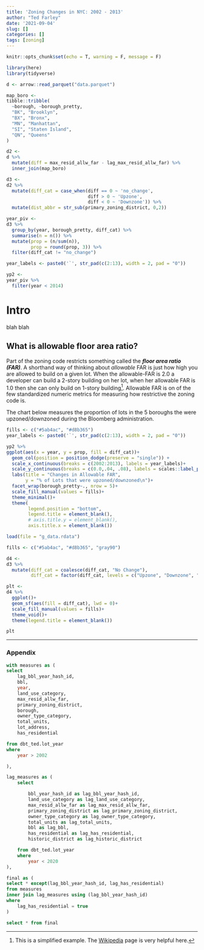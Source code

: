 ```yaml
---
title: 'Zoning Changes in NYC: 2002 - 2013'
author: "Ted Farley"
date: '2021-09-04'
slug: []
categories: []
tags: [zoning]
---
```


```r
knitr::opts_chunk$set(echo = T, warning = F, message = F)
```

```r
library(here)
library(tidyverse)
```


```r
d <- arrow::read_parquet("data.parquet")
```



```r
map_boro <- 
tibble::tribble(
  ~borough, ~borough_pretty,
  "BK", "Brooklyn",
  "BX", "Bronx",
  "MN", "Manhattan",
  "SI", "Staten Island",
  "QN", "Queens"
)

d2 <- 
d %>% 
  mutate(diff = max_resid_allw_far - lag_max_resid_allw_far) %>% 
  inner_join(map_boro)

d3 <- 
d2 %>% 
  mutate(diff_cat = case_when(diff == 0 ~ 'no_change',
                              diff > 0 ~ 'Upzone',
                              diff < 0 ~ 'Downzone')) %>% 
  mutate(dist_abbr = str_sub(primary_zoning_district, 0,2))

year_piv <- 
d3 %>% 
  group_by(year, borough_pretty, diff_cat) %>% 
  summarise(n = n()) %>% 
  mutate(prop = (n/sum(n)),
         prop = round(prop, 3)) %>% 
  filter(diff_cat != "no_change")

year_labels <- paste0('`', str_pad(c(2:13), width = 2, pad = "0"))
```


```r
yp2 <- 
year_piv %>% 
  filter(year < 2014)
```


# Intro  

blah blah


## What is allowable floor area ratio?  

Part of the zoning code restricts something called the ***floor area ratio (FAR)***. A shorthand way of thinking about *allowable* FAR is just how high you are allowed to build on a given lot. When the allowable-FAR is 2.0 a developer can build a 2-story building on her lot, when her allowable FAR is 1.0 then she can only build on 1-story building[^1]. Allowable FAR is on of the few standardized numeric metrics for measuring how restrictive the zoning code is.  

The chart below measures the proportion of lots in the 5 boroughs the were upzoned/downzoned during the Bloomberg administration.

```r
fills <- c("#5ab4ac", "#d8b365")
year_labels <- paste0('`', str_pad(c(2:13), width = 2, pad = "0"))

yp2 %>% 
ggplot(aes(x = year, y = prop, fill = diff_cat))+
  geom_col(position = position_dodge(preserve = "single")) +
  scale_x_continuous(breaks = c(2002:2013), labels = year_labels)+
  scale_y_continuous(breaks = c(0.0,.04, .08), labels = scales::label_percent(accuracy = 1))+
  labs(title = "Changes in Allowable FAR",
       y = "% of Lots that were upzoned/downzoned\n")+
  facet_wrap(borough_pretty~., nrow = 5)+
  scale_fill_manual(values = fills)+
  theme_minimal()+
  theme(
        legend.position = "bottom",
        legend.title = element_blank(),
        # axis.title.y = element_blank(),
        axis.title.x = element_blank())

```


```r
load(file = "g_data.rdata")

fills <- c("#5ab4ac", "#d8b365", "gray90")

d4 <- 
d3 %>% 
  mutate(diff_cat = coalesce(diff_cat, "No Change"),
         diff_cat = factor(diff_cat, levels = c("Upzone", "Downzone", "No Change")))

plt <- 
d4 %>% 
  ggplot()+
  geom_sf(aes(fill = diff_cat), lwd = 0)+
  scale_fill_manual(values = fills)+
  theme_void()+
  theme(legend.title = element_blank())
```

```r
plt
```





---

### Appendix

```sql

with measures as (
select 
    lag_bbl_year_hash_id,
    bbl,
    year,
    land_use_category,
    max_resid_allw_far,
    primary_zoning_district,
    borough,
    owner_type_category,
    total_units,
    lot_address,
    has_residential

from dbt_ted.lot_year
where 
    year > 2002

),

lag_measures as (
    select 

        bbl_year_hash_id as lag_bbl_year_hash_id,
        land_use_category as lag_land_use_category,
        max_resid_allw_far as lag_max_resid_allw_far,
        primary_zoning_district as lag_primary_zoning_district,
        owner_type_category as lag_owner_type_category,
        total_units as lag_total_units,
        bbl as lag_bbl,
        has_residential as lag_has_residential,
        historic_district as lag_historic_district

    from dbt_ted.lot_year
    where 
        year < 2020
),

final as (
select * except(lag_bbl_year_hash_id, lag_has_residential)
from measures 
inner join lag_measures using (lag_bbl_year_hash_id)
where 
    lag_has_residential = true
)

select * from final

```


[^1]: This is a simplified example. The [Wikipedia](https://en.wikipedia.org/wiki/Floor_area_ratio) page is very helpful here. 


